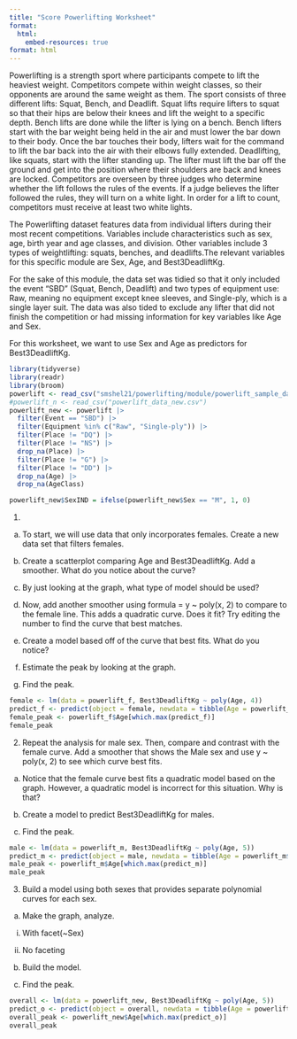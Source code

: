 ```yaml
---
title: "Score Powerlifting Worksheet"
format: 
  html:
    embed-resources: true
format: html
---
```


Powerlifting is a strength sport where participants compete to lift the heaviest weight. Competitors compete within weight classes, so their opponents are around the same weight as them. The sport consists of three different lifts: Squat, Bench, and Deadlift. Squat lifts require lifters to squat so that their hips are below their knees and lift the weight to a specific depth. Bench lifts are done while the lifter is lying on a bench. Bench lifters start with the bar weight being held in the air and must lower the bar down to their body. Once the bar touches their body, lifters wait for the command to lift the bar back into the air with their elbows fully extended. Deadlifting, like squats, start with the lifter standing up. The lifter must lift the bar off the ground and get into the position where their shoulders are back and knees are locked. Competitors are overseen by three judges who determine whether the lift follows the rules of the events. If a judge believes the lifter followed the rules, they will turn on a white light. In order for a lift to count, competitors must receive at least two white lights. 

The Powerlifting dataset features data from individual lifters during their most recent competitions. Variables include characteristics such as sex, age, birth year and age classes, and division. Other variables include 3 types of weightlifting: squats, benches, and deadlifts.The relevant variables for this specific module are Sex, Age, and Best3DeadliftKg. 

For the sake of this module, the data set was tidied so that it only included the event "SBD" (Squat, Bench, Deadlift) and two types of equipment use: Raw, meaning no equipment except knee sleeves, and Single-ply, which is a single layer suit. The data was also tided to exclude any lifter that did not finish the competition or had missing information for key variables like Age and Sex.

For this worksheet, we want to use Sex and Age as predictors for Best3DeadliftKg.

```r
library(tidyverse)
library(readr)
library(broom)
powerlift <- read_csv("smshel21/powerlifting/module/powerlift_sample_data_updated.csv")
#powerlift_n <- read_csv("powerlift_data_new.csv")
powerlift_new <- powerlift |>
  filter(Event == "SBD") |>
  filter(Equipment %in% c("Raw", "Single-ply")) |>
  filter(Place != "DQ") |>
  filter(Place != "NS") |>
  drop_na(Place) |>
  filter(Place != "G") |>
  filter(Place != "DD") |>
  drop_na(Age) |>
  drop_na(AgeClass)

powerlift_new$SexIND = ifelse(powerlift_new$Sex == "M", 1, 0)
```



1. 
a) To start, we will use data that only incorporates females. Create a new data set that filters females.



b) Create a scatterplot comparing Age and Best3DeadliftKg. Add a smoother. What do you notice about the curve? 






b) By just looking at the graph, what type of model should be used?





c) Now, add another smoother using formula =  y ~ poly(x, 2) to compare to the female line. This adds a quadratic curve. Does it fit? Try editing the number to find the curve that best matches.





d) Create a model based off of the curve that best fits. What do you notice?





e) Estimate the peak by looking at the graph.
 



f) Find the peak.
```r
female <- lm(data = powerlift_f, Best3DeadliftKg ~ poly(Age, 4))
predict_f <- predict(object = female, newdata = tibble(Age = powerlift_f$Age))
female_peak <- powerlift_f$Age[which.max(predict_f)]
female_peak
```




2. Repeat the analysis for male sex. Then, compare and contrast with the female curve.
Add a smoother that shows the Male sex and use y ~ poly(x, 2) to see which curve best fits.



a. Notice that the female curve best fits a quadratic model based on the graph. However, a quadratic model is incorrect for this situation. Why is that?





b. Create a model to predict Best3DeadliftKg for males.




c. Find the peak.
```r
male <- lm(data = powerlift_m, Best3DeadliftKg ~ poly(Age, 5))
predict_m <- predict(object = male, newdata = tibble(Age = powerlift_m$Age))
male_peak <- powerlift_m$Age[which.max(predict_m)]
male_peak
```




3. Build a model using both sexes that provides separate polynomial curves for each sex.

a) Make the graph, analyze.

i. With facet(~Sex)


ii. No faceting




b) Build the model.





c) Find the peak.
```r
overall <- lm(data = powerlift_new, Best3DeadliftKg ~ poly(Age, 5))
predict_o <- predict(object = overall, newdata = tibble(Age = powerlift_new$Age))
overall_peak <- powerlift_new$Age[which.max(predict_o)]
overall_peak
```




